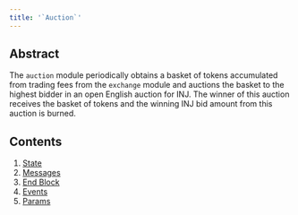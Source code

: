 ```yaml
---
title: '`Auction`'
---
```


## Abstract

The `auction` module periodically obtains a basket of tokens accumulated from trading fees from the `exchange` module and auctions the basket to the highest bidder in an open English auction for INJ. The winner of this auction receives the basket of tokens and the winning INJ bid amount from this auction is burned. 

## Contents

1. [State](./01_state/)
2. [Messages](./02_messages/)
3. [End Block](./03_end_block/)
4. [Events](./04_events/)
5. [Params](./05_params/)
